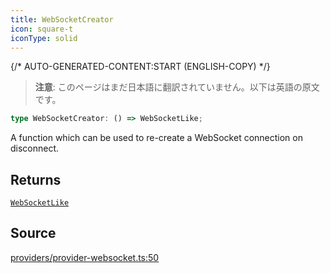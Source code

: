 ```yaml
---
title: WebSocketCreator
icon: square-t
iconType: solid
---
```


{/* AUTO-GENERATED-CONTENT:START (ENGLISH-COPY) */}

> **注意**: このページはまだ日本語に翻訳されていません。以下は英語の原文です。

```ts
type WebSocketCreator: () => WebSocketLike;
```

A function which can be used to re-create a WebSocket connection on disconnect.

## Returns

[`WebSocketLike`](/jp/sdk/content/interfaces/WebSocketLike)

## Source

[providers/provider-websocket.ts:50](https://github.com/dominant-strategies/quais.js/blob/c1c12d43f9d34c6baad2b0542bd6d0acd6fefcbf/src/providers/provider-websocket.ts#L50)
